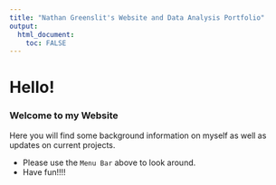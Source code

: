 ```yaml
---
title: "Nathan Greenslit's Website and Data Analysis Portfolio"
output: 
  html_document:
    toc: FALSE
---
```


# Hello!

### Welcome to my Website

Here you will find some background information on myself as well as updates on current projects. 

-   Please use the `Menu Bar` above to look around.
-   Have fun!!!!
